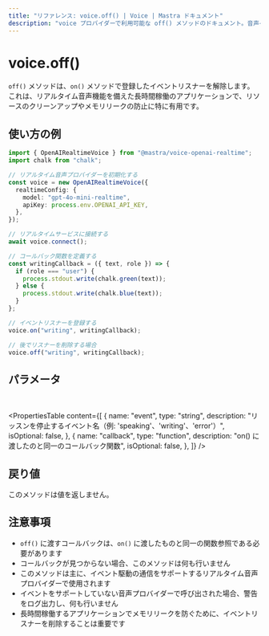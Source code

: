 ```yaml
---
title: "リファレンス: voice.off() | Voice | Mastra ドキュメント"
description: "voice プロバイダーで利用可能な off() メソッドのドキュメント。音声イベントのリスナーを解除します。"
---
```


# voice.off()

`off()` メソッドは、`on()` メソッドで登録したイベントリスナーを解除します。これは、リアルタイム音声機能を備えた長時間稼働のアプリケーションで、リソースのクリーンアップやメモリリークの防止に特に有用です。

## 使い方の例

```typescript
import { OpenAIRealtimeVoice } from "@mastra/voice-openai-realtime";
import chalk from "chalk";

// リアルタイム音声プロバイダーを初期化する
const voice = new OpenAIRealtimeVoice({
  realtimeConfig: {
    model: "gpt-4o-mini-realtime",
    apiKey: process.env.OPENAI_API_KEY,
  },
});

// リアルタイムサービスに接続する
await voice.connect();

// コールバック関数を定義する
const writingCallback = ({ text, role }) => {
  if (role === "user") {
    process.stdout.write(chalk.green(text));
  } else {
    process.stdout.write(chalk.blue(text));
  }
};

// イベントリスナーを登録する
voice.on("writing", writingCallback);

// 後でリスナーを削除する場合
voice.off("writing", writingCallback);
```


## パラメータ

<br />

<PropertiesTable
  content={[
    {
      name: "event",
      type: "string",
      description:
        "リッスンを停止するイベント名（例: 'speaking'、'writing'、'error'）",
      isOptional: false,
    },
    {
      name: "callback",
      type: "function",
      description: "on() に渡したのと同一のコールバック関数",
      isOptional: false,
    },
  ]}
/>

## 戻り値

このメソッドは値を返しません。

## 注意事項

- `off()` に渡すコールバックは、`on()` に渡したものと同一の関数参照である必要があります
- コールバックが見つからない場合、このメソッドは何も行いません
- このメソッドは主に、イベント駆動の通信をサポートするリアルタイム音声プロバイダーで使用されます
- イベントをサポートしていない音声プロバイダーで呼び出された場合、警告をログ出力し、何も行いません
- 長時間稼働するアプリケーションでメモリリークを防ぐために、イベントリスナーを削除することは重要です